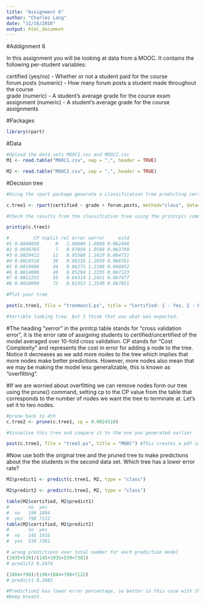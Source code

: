 ```yaml
---
title: "Assignment 6"
author: "Charles Lang"
date: "11/16/2016"
output: html_document
---
```

#Addignment 6

In this assignment you will be looking at data from a MOOC. It contains the following per-student variables:

certified (yes/no) - Whether or not a student paid for the course  
forum.posts (numeric) - How many forum posts a student made throughout the course  
grade (numeric) - A student's average grade for the course exam  
assignment (numeric) - A student's average grade for the course assignments  

#Packages
```r
library(rpart)
```

#Data
```r
#Upload the data sets MOOC1.csv and MOOC2.csv
M1 <- read.table("MOOC1.csv", sep = ",", header = TRUE)

M2 <- read.table("MOOC2.csv", sep = ",", header = TRUE)

```

#Decision tree
```r
#Using the rpart package generate a classification tree predicting certified from the other variables in the M1 data frame.

c.tree1 <- rpart(certified ~ grade + forum.posts, method="class", data=M1, control=rpart.control(minsplit = 1, minbucket = 1, cp=0.001))

#Check the results from the classifcation tree using the printcp() command

printcp(c.tree1)

#         CP nsplit rel error xerror     xstd
#1 0.0040850      0   1.00000 1.0000 0.062466
#2 0.0036765      7   0.97059 1.0588 0.063790
#3 0.0029412     11   0.95588 1.1029 0.064731
#4 0.0024510     36   0.88235 1.2059 0.066761
#5 0.0019608     44   0.86275 1.2108 0.066852
#6 0.0014006     49   0.85294 1.2255 0.067123
#7 0.0012255     56   0.84314 1.2451 0.067477
#8 0.0010000     72   0.82353 1.2549 0.067651

#Plot your tree

post(c.tree1, file = "treemooc1.ps", title = "Certified: 1 - Yes, 2 - No, 3 - ?")

#terrible looking tree. but I think that was what was expected. 

```

#The heading "xerror" in the printcp table stands for "cross validation error", it is the error rate of assigning students to certified/uncertified of the model averaged over 10-fold cross validation. CP stands for "Cost Complexity" and represents the cost in error for adding a node to the tree. Notice it decreases as we add more nodes to the tree which implies that more nodes make better predictions. However, more nodes also mean that we may be making the model less generalizable, this is known as "overfitting".

#If we are worried about overfitting we can remove nodes form our tree using the prune() command, setting cp to the CP value from the table that corresponds to the number of nodes we want the tree to terminate at. Let's set it to two nodes.

```r
#prune back to 4th
c.tree2 <- prune(c.tree1, cp = 0.0024510)

#Visualize this tree and compare it to the one you generated earlier

post(c.tree2, file = "tree2.ps", title = "MOOC") #This creates a pdf image of the tree
```

#Now use both the original tree and the pruned tree to make predictions about the the students in the second data set. Which tree has a lower error rate?

```r
M2$predict1 <- predict(c.tree1, M2, type = "class")

M2$predict2 <- predict(c.tree2, M2, type = "class")

table(M2$certified, M2$predict1)
#       no  yes
#  no   196 1884
#  yes  798 7122
table(M2$certified, M2$predict2)
#       no  yes
#  no   145 1935
#  yes  539 7381

# wrong predictions over total number for each prediction model
(1935+539)/(145+1935+539+7381)
# predict2 0.2474

(1884+798)/(196+1884+798+7122)
# predict1 0.2682

#Prediction2 has lower error percentage, so better in this case with this data. 
#Deep breath. 
```

